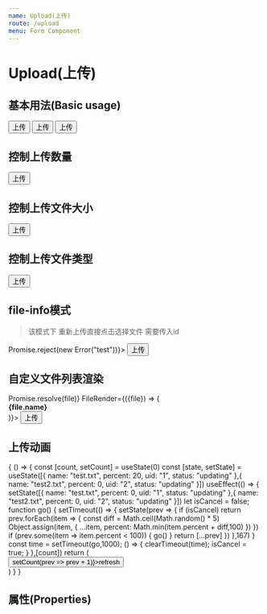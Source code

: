 ```yaml
---
name: Upload(上传)
route: /upload
menu: Form Component
---
```



# Upload(上传)

## 基本用法(Basic usage)
<Playground>
  <Upload>
    <Button>
      上传
    </Button>
  </Upload>
  <Upload listType="picture">
    <Button>
      上传
    </Button>
  </Upload>
  <Upload listType="file-info">
    <Button>
      上传
    </Button>
  </Upload>
</Playground>

## 控制上传数量
<Playground>
  <Upload max={1} listType="picture-card">
    <Button>
      上传
    </Button>
  </Upload>
</Playground>

## 控制上传文件大小
<Playground>
  <Upload maxSize={1} listType="picture-card">
    <Button>
      上传
    </Button>
  </Upload>
</Playground>

## 控制上传文件类型
<Playground>
  <Upload maxSize={1} listType="picture-card" accept="image/*">
    <Button>
      上传
    </Button>
  </Upload>
</Playground>

## file-info模式

>该模式下 重新上传直接点击选择文件 需要传入id

<Playground>
  <Upload max={1} listType="file-info" id="fileInfo" onUpload={() => Promise.reject(new Error("test"))}>
    <Button>
      上传
    </Button>
  </Upload>
</Playground>

## 自定义文件列表渲染
<Playground>
  <Upload onUpload={(file) => Promise.resolve(file)} FileRender={({file}) => (<div><strong>{file.name}</strong></div>)}>
    <Button>
      上传
    </Button>
  </Upload>
</Playground>

## 上传动画

<Playground>
  {
    () => {
      const [count, setCount] = useState(0)
      const [state, setState] = useState([{
        name: "test.txt",
        percent: 20,
        uid: "1",
        status: "updating"
      },{
        name: "test2.txt",
        percent: 0,
        uid: "2",
        status: "updating"
      }])
      useEffect(() => {
        setState([{
          name: "test.txt",
          percent: 0,
          uid: "1",
          status: "updating"
        },{
          name: "test2.txt",
          percent: 0,
          uid: "2",
          status: "updating"
        }])
        let isCancel = false;
        function go() {
          setTimeout(() => {
            setState(prev => {
              if (isCancel) return
              prev.forEach(item => {
                const diff = Math.ceil(Math.random() * 5)
                Object.assign(item, {
                  ...item,
                  percent: Math.min(item.percent + diff,100)
                })
              })
              if (prev.some(item => item.percent < 100)) {
                go()
              }
              return [...prev]
            })
          },167)
        }
        const time = setTimeout(go,1000);
        () => {
          clearTimeout(time);
          isCancel = true;
        }
      },[count])
      return (
        <div style={{
          padding: 24,
          backgroundColor: "rgba(0, 0, 0, 0.5)"
        }}>
          <Button onClick={() => setCount(prev => prev + 1)}>refresh</Button>
          <UploadProgress progresses={state}/>
        </div>
      )
    }
  }
</Playground>

## 属性(Properties)

<Props of={Upload} />